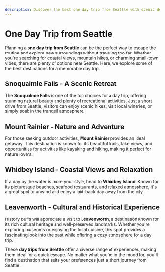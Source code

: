 ```yaml
---
description: Discover the best one day trip from Seattle with scenic destinations, exciting activities, and top recommendations for a perfect getaway.
---
```


# One Day Trip from Seattle

Planning a **one day trip from Seattle** can be the perfect way to escape the routine and explore new surroundings without traveling too far. Whether you're searching for coastal views, mountain hikes, or charming small-town vibes, there are plenty of options near Seattle. Here, we explore some of the best destinations for a memorable day trip.

## Snoqualmie Falls - A Scenic Retreat

The **Snoqualmie Falls** is one of the top choices for a day trip, offering stunning natural beauty and plenty of recreational activities. Just a short drive from Seattle, visitors can enjoy scenic hikes, visit local wineries, or simply soak in the tranquil atmosphere.

<PromotionSection />

## Mount Rainier - Nature and Adventure

For those seeking outdoor activities, **Mount Rainier** provides an ideal getaway. This destination is known for its beautiful trails, lake views, and opportunities for activities like kayaking and hiking, making it perfect for nature lovers.

## Whidbey Island - Coastal Views and Relaxation

If a day by the water is more your style, head to **Whidbey Island**. Known for its picturesque beaches, seafood restaurants, and relaxed atmosphere, it's a great spot to unwind and enjoy a laid-back day away from the city.

## Leavenworth - Cultural and Historical Experience

History buffs will appreciate a visit to **Leavenworth**, a destination known for its rich cultural heritage and well-preserved landmarks. Whether you're exploring museums or enjoying the local cuisine, this spot provides a fascinating look into the past while offering a cozy atmosphere for a day trip.

These **day trips from Seattle** offer a diverse range of experiences, making them ideal for a quick escape. No matter what you're in the mood for, you'll find a destination that suits your preferences just a short journey from Seattle.
